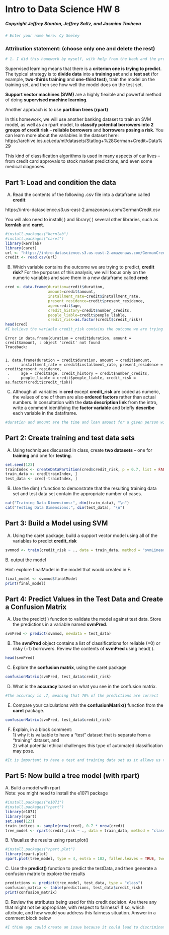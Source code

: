# Intro to Data Science HW 8
##### Copyright Jeffrey Stanton, Jeffrey Saltz, and Jasmina Tacheva


```{r}
# Enter your name here: Cy Seeley
```

### Attribution statement: (choose only one and delete the rest)


```{r}
# 1. I did this homework by myself, with help from the book and the professor.

```

Supervised learning means that there is a **criterion one is trying to predict**. The typical strategy is to **divide data** into a **training set** and a **test set** (for example, **two-thirds training** and **one-third test**), train the model on the training set, and then see how well the model does on the test set. <br>

**Support vector machines (SVM)** are a highly flexible and powerful method of doing **supervised machine learning**.

Another approach is to use **partition trees (rpart)** 

In this homework, we will use another banking dataset to train an SVM model, as well as an rpart model, to **classify potential borrowers into 2 groups of credit risk** – **reliable borrowers** and **borrowers posing a risk**. You can learn more about the variables in the dataset here:<br> https://archive.ics.uci.edu/ml/datasets/Statlog+%28German+Credit+Data%29 <br>

This kind of classification algorithms is used in many aspects of our lives – from credit card approvals to stock market predictions, and even some medical diagnoses. <br>

## Part 1: Load and condition the data  

A.	Read the contents of the following .csv file into a dataframe called **credit**: <br>

https://intro-datascience.s3.us-east-2.amazonaws.com/GermanCredit.csv <br>

You will also need to install( ) and library( ) several other libraries, such as **kernlab** and **caret**.



```{r}
#install.packages("kernlab")
#install.packages("caret")
library(kernlab)
library(caret)
url <- "https://intro-datascience.s3.us-east-2.amazonaws.com/GermanCredit.csv"
credit <- read.csv(url)
```

B.	Which variable contains the outcome we are trying to predict, **credit risk**? For the purposes of this analysis, we will focus only on the numeric variables and save them in a new dataframe called **cred**:


```{r}
cred <- data.frame(duration=credit$duration, 
                   amount=credit$amount, 
                   installment_rate=credit$installment_rate, 
                   present_residence=credit$present_residence, 
                   age=credit$age, 
                   credit_history=credit$number_credits, 
                   people_liable=credit$people_liable, 
                   credit_risk=as.factor(credit$credit_risk))
head(cred)
#I believe the variable credit_risk contains the outcome we are trying to predict
```


    Error in data.frame(duration = credit$duration, amount = credit$amount, : object 'credit' not found
    Traceback:


    1. data.frame(duration = credit$duration, amount = credit$amount, 
     .     installment_rate = credit$installment_rate, present_residence = credit$present_residence, 
     .     age = credit$age, credit_history = credit$number_credits, 
     .     people_liable = credit$people_liable, credit_risk = as.factor(credit$credit_risk))


C.	Although all variables in **cred** except **credit_risk** are coded as numeric, the values of one of them are also **ordered factors** rather than actual numbers. In consultation with the **data description link** from the intro, write a comment identifying the **factor variable** and briefly **describe** each variable in the dataframe. 


```{r}
#duration and amount are the time and loan amount for a given person within this data set and age is their age. Installment rate is the Installment rate in percentage of disposable income and liable variable is people liable is the number of people being liable to provide maintenance for the loan. Credit history is the number of past credits with this bank, and credit risk is simply whether or not they are a credit risk. The factor variable is credit_risk because it is categorical in a sense.
```

## Part 2: Create training and test data sets

A.	Using techniques discussed in class, create **two datasets** – one for **training** and one for **testing**.


```{r}
set.seed(123)
trainIndex <- createDataPartition(cred$credit_risk, p = 0.7, list = FALSE)
train_data <- cred[trainIndex, ]
test_data <- cred[-trainIndex, ]
```

B.	Use the dim( ) function to demonstrate that the resulting training data set and test data set contain the appropriate number of cases.


```{r}
cat("Training Data Dimensions:", dim(train_data), "\n")
cat("Testing Data Dimensions:", dim(test_data), "\n")
```

## Part 3: Build a Model using SVM

A.	Using the caret package, build a support vector model using all of the variables to predict **credit_risk**


```{r}
svmmod <- train(credit_risk ~ ., data = train_data, method = "svmLinear")
```

B. output the model

Hint: explore finalModel in the model that would created in F.


```{r}
final_model <- svmmod$finalModel
print(final_model)
```

## Part 4: Predict Values in the Test Data and Create a Confusion Matrix

A.	Use the predict( ) function to validate the model against test data. Store the predictions in a variable named **svmPred**.


```{r}
svmPred <- predict(svmmod, newdata = test_data)
```

B.	The **svmPred** object contains a list of classifications for reliable (=0) or risky (=1) borrowers. Review the contents of **svmPred** using head( ).


```{r}
head(svmPred)
```

C.	Explore the **confusion matrix**, using the caret package


```{r}
confusionMatrix(svmPred, test_data$credit_risk)
```

D.	What is the **accuracy** based on what you see in the confusion matrix. 


```{r}
#The accuracy is .7, meaning that 70% of the predictions are correct
```

E.	Compare your calculations with the **confusionMatrix()** function from the **caret** package.


```{r}
confusionMatrix(svmPred, test_data$credit_risk)
```

F.	Explain, in a block comment:<br> 1) why it is valuable to have a “test” dataset that is separate from a “training” dataset, and <br>2) what potential ethical challenges this type of automated classification may pose. 


```{r}
#It is important to have a test and training data set as it allows us to evaluate and get more accurate metrics on how our model is performing. It also can help prevent over fitting our models. However this can lead to issues where one of the data sets may not be representative of our population making our results less reliable.
```

## Part 5: Now build a tree model (with rpart)

A. Build a model with rpart
<br>
Note: you might need to install the e1071 package


```{r}
#install.packages("e1071")
#install.packages("rpart")
library(e1071)
library(rpart)
set.seed(123)
train_indices <- sample(nrow(cred), 0.7 * nrow(cred))
tree_model <- rpart(credit_risk ~ ., data = train_data, method = "class")
```

B. Visualize the results using  rpart.plot()


```{r}
#install.packages("rpart.plot")
library(rpart.plot)
rpart.plot(tree_model, type = 4, extra = 102, fallen.leaves = TRUE, tweak = 1.0, under = TRUE)

```

C. Use the **predict()** function to predict the testData, and then generate a confusion matrix to explore the results


```{r}
predictions <- predict(tree_model, test_data, type = "class")
confusion_matrix <- table(predictions, test_data$credit_risk)
print(confusion_matrix)
```

D. Review the attributes being used for this credit decision. Are there any that might not be appropriate, with respect to fairness? If so, which attribute, and how would you address this fairness situation. Answer in a comment block below


```{r}
#I think age could create an issue because it could lead to discrimination, for example a person could have very good credit history in terms of all of our predictors, but then be judged differently because they are younger than a typical person who would be borrowing that amount of money.
```
